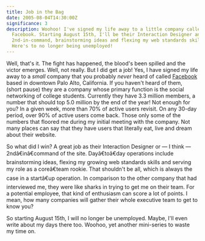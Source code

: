 ```yaml
---
title: Job in the Bag
date: 2005-08-04T14:30:00Z
significance: 3
description: Woohoo! I've signed my life away to a little company called
  Facebook. Starting August 15th, I'll be their Interaction Designer and
  2nd-in-command, brainstorming ideas and flexing my web standards skills.
  Here's to no longer being unemployed!
---
```


Well, that's it. The fight has happened, the blood's been spilled and the victor emerges. Well, not really. But I did get a job! Yes, I have signed my life away to a *small* company that you probably *never* heard of called [Facebook][1] based in downtown Palo Alto, California. If you haven't heard of them, (short pause) they are a company whose primary function is the social networking of college students. Currently they have 3.3 million members, a number that should top 5.0 million by the end of the year! Not enough for you? In a given week, more than 70% of active users revisit. On any 30-day period, over 90% of active users come back. Those only some of the numbers that floored me during my initial meeting with the company. Not many places can say that they have users that literally eat, live and dream about their website.

So what did I win? A great job as their Interaction Designer or — I think — 2ndâ€inâ€command of the site. Dayâ€toâ€day operations include brainstorming ideas, flexing my growing web standards skills and serving my role as a coreâ€team rookie. That shouldn't be all, which is always the case in a startâ€up operation. In comparison to the other company that had interviewed me, they were like sharks in trying to get me on their team. For a potential employee, that kind of enthusiasm can score a lot of points. I mean, how many companies will gather their whole executive team to get to know you?

So starting August 15th, I will no longer be unemployed. Maybe, I'll even write about my days there too. Woohoo, yet another mini-series to waste my time on.

[1]: http://www.facebook.com
